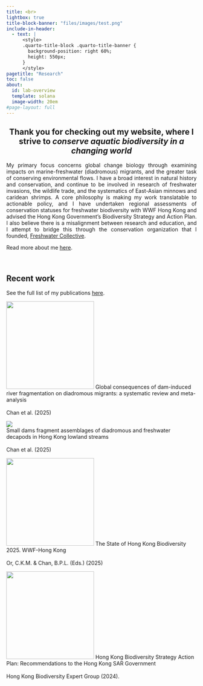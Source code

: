 ```yaml
---
title: <br>
lightbox: true
title-block-banner: "files/images/test.png"
include-in-header:
  - text: |
      <style>
      .quarto-title-block .quarto-title-banner {
        background-position: right 60%;
        height: 550px;
      }
      </style>
pagetitle: "Research"
toc: false
about:
  id: lab-overview
  template: solana
  image-width: 20em
#page-layout: full
---
```


<!-- ::: {.column-screen} -->

<!-- ::: -->

<h2 style="text-align: center;">Thank you for checking out my website, where I strive to *conserve aquatic biodiversity in a changing world*</h2>

<p style="text-align: center;">

<p style="text-align: justify;">My primary focus concerns global change biology through examining impacts on marine-freshwater (diadromous) migrants, and the greater task of conserving environmental flows. I have a broad interest in natural history and conservation, and continue to be involved in research of freshwater invasions, the wildlife trade, and the systematics of East-Asian minnows and caridean shrimps. A core philosophy is making my work translatable to actionable policy, and I have undertaken regional assessments of conservation statuses for freshwater biodiversity with WWF Hong Kong and advised the Hong Kong Government's Biodiversity Strategy and Action Plan. I also believe there is a misalignment between research and education, and I attempt to bridge this through the conservation organization that I founded, [Freshwater Collective](https://www.freshwatercollective.org).</p>

Read more about me [here](about.qmd).

<br>

## Recent work ##

See the full list of my publications [here](publications.qmd).

::: {layout-ncol=4}
[![](files/images/BRV.png){height=232}](https://onlinelibrary.wiley.com/doi/full/10.1111/brv.70032)
Global consequences of dam-induced river fragmentation on diadromous migrants: a systematic review and meta-analysis
<br>
<br>Chan et al. (2025)

[![](files/images/Hydrobiologia.webp)](https://link.springer.com/article/10.1007/s10750-025-05801-9)  
Small dams fragment assemblages of diadromous and freshwater decapods in Hong Kong lowland streams
<br>
<br>Chan et al. (2025)

[![](files/images/WWF.jpeg){height=232}](https://onlinelibrary.wiley.com/doi/full/10.1111/jfb.15812)
The State of Hong Kong Biodiversity 2025. WWF-Hong Kong
<br>
<br>Or, C.K.M. & Chan, B.P.L. (Eds.) (2025)

[![](files/images/BSAP.jpg){height=232}](https://onlinelibrary.wiley.com/doi/full/10.1111/jfb.15812)
Hong Kong Biodiversity Strategy Action Plan: Recommendations to the Hong Kong SAR Government
<br>
<br>Hong Kong Biodiversity Expert Group (2024).


:::

